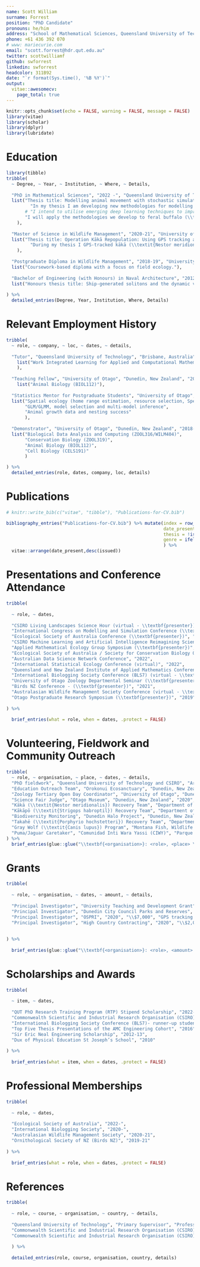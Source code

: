 ```yaml
---
name: Scott William
surname: Forrest
position: "PhD Candidate"
pronouns: he/him
address: "School of Mathematical Sciences, Queensland University of Technology"
phone: +61 436 392 070
# www: mariecurie.com
email: "scott.forrest@hdr.qut.edu.au"
twitter: scottwilliamf
github: swforrest
linkedin: swforrest
headcolor: 311B92
date: "`r format(Sys.time(), '%B %Y')`"
output:
  vitae::awesomecv:
    page_total: true
---
```


```r

knitr::opts_chunk$set(echo = FALSE, warning = FALSE, message = FALSE)
library(vitae)
library(scholar)
library(dplyr)
library(lubridate)

```

<!-- # Some stuff about me -->

<!--  * I poisoned myself doing research. -->
<!--  * I was the first woman to win a Nobel prize -->
<!--  * I was the first person and only woman to win a Nobel prize in two different sciences. -->

# Education

```r

library(tibble)
tribble(
  ~ Degree, ~ Year, ~ Institution, ~ Where, ~ Details,
  
  "PhD in Mathematical Sciences", "2022 -", "Queensland University of Technology", "Brisbane, Australia",
  list("Thesis title: Modelling animal movement with stochastic simulations and deep learning",
         "In my thesis I am developing new methodologies for modelling animal movement, with a focus on stochastic simulations.",
       # "I intend to utilise emerging deep learning techniques to improve our ability to understand and predict animal movement.",
       "I will apply the methodologies we develop to feral buffalo (\\textit{Bubalus bubalis}) and cattle (\\textit{Bos indicus}) in Northern Australia's tropical savannas."
    ),
  
  "Master of Science in Wildlife Management", "2020-21", "University of Otago", "Dunedin, New Zealand",
  list("Thesis title: Operation Kākā Repopulation: Using GPS tracking and spatial modelling to restore a flagship species.",
         "During my thesis I GPS-tracked kākā (\\textit{Nestor meridionalis}) and quantified their space use and resource selection, as well as their behaviours through accelerometry data."
    ),
  
  "Postgraduate Diploma in Wildlife Management", "2018-19", "University of Otago", "Dunedin, New Zealand",
  list("Coursework-based diploma with a focus on field ecology."),
  
  "Bachelor of Engineering (with Honours) in Naval Architecture", "2012-16", "Flinders University and Australian Maritime College", "Adelaide and Launceston, Australia",
  list("Honours thesis title: Ship-generated solitons and the dynamic vessel response as a function of blockage.")
  
) %>%
  detailed_entries(Degree, Year, Institution, Where, Details)

```

# Relevant Employment History

```r

tribble(
  ~ role, ~ company, ~ loc, ~ dates, ~ details,
  
  "Tutor", "Queensland University of Technology", "Brisbane, Australia", "2023", 
    list("Work Integrated Learning for Applied and Computational Mathematics (MXB328)"
    ),
  
  "Teaching Fellow", "University of Otago", "Dunedin, New Zealand", "2020-21", 
    list("Animal Biology (BIOL112)"),
  
  "Statistics Mentor for Postgraduate Students", "University of Otago", "Dunedin, New Zealand", "2019-21", 
  list("Spatial ecology (home range estimation, resource selection, Species Distribution Modelling)",
       "GLM/GLMM, model selection and multi-model inference",
       "Animal growth data and nesting success"
       ),
  
  "Demonstrator", "University of Otago", "Dunedin, New Zealand", "2018-21", 
  list("Biological Data Analysis and Computing (ZOOL316/WILM404)",
       "Conservation Biology (ZOOL319)",
       "Animal Biology (BIOL112)",
       "Cell Biology (CELS191)"
       )

) %>% 
  detailed_entries(role, dates, company, loc, details)

```

<!-- \newpage -->

# Publications

```r

# knitr::write_bib(c("vitae", "tibble"), "Publications-for-CV.bib")

bibliography_entries("Publications-for-CV.bib") %>% mutate(index = row_number(),
                                                           date_present = !is.na(issued),
                                                           thesis = !is.na(genre),
                                                           genre = ifelse(publisher == "Australian Maritime College", "Honour's thesis", genre)
                                                           ) %>%
  vitae::arrange(date_present,desc(issued))

```

# Presentations and Conference Attendance

```r

tribble(
  
  ~ role, ~ dates,
  
  "CSIRO Living Landscapes Science Hour (virtual - \\textbf{presenter})", "2023",
  "International Congress on Modelling and Simulation Conference (\\textbf{presenter})", "2023",
  "Ecological Society of Australia Conference (\\textbf{presenter})", "2023",
  "CSIRO Machine Learning and Artificial Intelligence Reimagining Science Symposium", "2023",
  "Applied Mathematical Ecology Group Symposium (\\textbf{presenter})", "2023",
  "Ecological Society of Australia / Society for Conservation Biology Oceania Conference (\\textbf{presenter})", "2022",
  "Australian Data Science Network Conference", "2022",
  "International Statistical Ecology Conference (virtual)", "2022",
  "Queensland and New Zealand Institute of Applied Mathematics Conference", "2022",
  "International Biologging Society Conference (BLS7) (virtual - \\textbf{presenter})", "2021",
  "University of Otago Zoology Departmental Seminar (\\textbf{presenter})", "2021",
  "Birds NZ Conference - (\\textbf{presenter})", "2021",
  "Australasian Wildlife Management Society Conference (virtual - \\textbf{presenter})", "2020",
  "Otago Postgraduate Research Symposium (\\textbf{presenter})", "2019"
  
) %>% 
  
  brief_entries(what = role, when = dates, .protect = FALSE)

```

# Volunteering, Fieldwork and Community Outreach

<!-- \begin{cvparagraph} -->
<!-- In addition to sessional tutoring, I also teach data analysis workshops for industry professionals. -->
<!-- \end{cvparagraph} -->

```r

tribble(
  ~ role, ~ organisation, ~ place, ~ dates, ~ details,
  "PhD fieldwork", "Queensland University of Technology and CSIRO", "Arnhem Land, Australia", "2023", "Attaching GPS devices to feral buffalo (\\textit{Bubalus bubalis})",
  "Education Outreach Team", "Orokonui Ecosanctuary", "Dunedin, New Zealand", "2020-21", "Educational tours for school and public groups within Orokonui Ecosanctuary.",
  "Zoology Tertiary Open Day Coordinator", "University of Otago", "Dunedin, New Zealand", "2020", "Organising and running the Zoology stand at the University of Otago Tertiary Open Day.",
  "Science Fair Judge", "Otago Museum", "Dunedin, New Zealand", "2020", "Judging science fair projects for secondary school students.",
  "Kākā (\\textit{Nestor meridionalis}) Recovery Team", "Department of Conservation", "Fiordland National Park, New Zealand", "2019", "Mist-netting kākā and attaching telemetry devices.",
  "Kākāpō (\\textit{Strigops habroptil}) Recovery Team", "Department of Conservation", "Whenua Hou (Codfish Island), New Zealand", "2019", "Juvenile kākāpō feeding and health checks, telemetry device attachment and triangulation.",
  "Biodiversity Monitoring", "Dunedin Halo Project", "Dunedin, New Zealand", "2019", "Monitoring of pest control tracking tunnels.",
  "Takahē (\\textit{Porphyrio hochstetteri}) Recovery Team", "Department of Conservation", "Kahurangi National Park", "2018", "Takahē telemetry triangulation and health checks.",
  "Gray Wolf (\\textit{Canis lupus}) Program", "Montana Fish, Wildlife and Parks", "Western Montana, USA", "2017", "Gray wolf telemetry triangulation and assessment of presence through faeces and markings.",
  "Puma/Jaguar Caretaker", "Comunidad Inti Wara Yassi (CIWY)", "Parque Ambue Ari, Bolivia", "2014", "Caring for rehabilitated pumas (\\textit{Puma concolor}) and jaguars (\\textit{Panthera onca})."
) %>% 
  brief_entries(glue::glue("\\textbf{<organisation>}: <role>, <place> \\newline <details>", .open = "<", .close = ">"), paste0(dates, "\\newline"), .protect = FALSE)

```

\newpage

# Grants

```r

tribble(
  
  ~ role, ~ organisation, ~ dates, ~ amount, ~ details,
  
  "Principal Investigator", "University Teaching and Development Grant", "2020-21", "\\$10,124", "Integrating MOOC platform xOtago into the teaching of Zoology papers for future flexibility and resilience",
  "Principal Investigator", "Dunedin City Council Parks and Reserves", "2020", "\\$15,000", "GPS tracking kākā from Orokonui Ecosanctuary",
  "Principal Investigator", "OSPRI", "2020", "\\$7,000", "GPS tracking kākā from Orokonui Ecosanctuary",
  "Principal Investigator", "High Country Contracting", "2020", "\\$2,000", "GPS tracking kākā from Orokonui Ecosanctuary"
  
  
) %>% 
  
  brief_entries(glue::glue("\\textbf{<organisation>}: <role>, <amount> \\newline <details>", .open = "<", .close = ">"), paste0(dates, "\\newline"), .protect = FALSE)

```



# Scholarships and Awards

```r

tribble(
  
  ~ item, ~ dates,
  
  "QUT PhD Research Training Program (RTP) Stipend Scholarship", "2022-",
  "Commonwealth Scientific and Industrial Research Organisation (CSIRO) Top-Up Scholarship", "2022-",
  "International Biologging Society Conference (BLS7)- runner-up student presentation", "2021",
  "Top Five Thesis Presentations of the AMC Engineering Cohort", "2016",
  "Sir Eric Neal Engineering Scholarship", "2012-13",
  "Dux of Physical Education St Joseph’s School", "2010"
  
) %>% 
  
  brief_entries(what = item, when = dates, .protect = FALSE)

```

# Professional Memberships

```r

tribble(
  
  ~ role, ~ dates,
  
  "Ecological Society of Australia", "2022-",
  "International Biologging Society", "2020-",
  "Australasian Wildlife Management Society", "2020-21",
  "Ornithological Society of NZ (Birds NZ)", "2019-21"
  
) %>% 
  
  brief_entries(what = role, when = dates, .protect = FALSE)

```

# References

```r

tribble(
  
  ~ role, ~ course, ~ organisation, ~ country, ~ details,
  
  "Queensland University of Technology", "Primary Supervisor", "Professor Michael Bode", "Brisbane, Australia", "Email: michael.bode@qut.edu.au",
  "Commonwealth Scientific and Industrial Research Organisation (CSIRO)", "Primary External Supervisor", "Dr Andrew Hoskins", "Townsville, Australia", "Email: andrew.hoskins@csiro.au",
  "Commonwealth Scientific and Industrial Research Organisation (CSIRO)", "Associate External Supervisor", "Dr Dan Pagendam", "Brisbane, Australia", "Email: dan.pagendam@data61.csiro.au"
  
  ) %>% 
  
  detailed_entries(role, course, organisation, country, details)

```


<!-- # Publications -->

<!-- # ```{r} -->

<!-- # ECYMO3YAAAAJ -->

<!-- scholar::get_publications("ECYMO3YAAAAJ") %>%  -->
<!--   detailed_entries( -->
<!--     what = title, -->
<!--     when = year, -->
<!--     with = author, -->
<!--     where = journal, -->
<!--     why = cites -->
<!--   ) -->

<!-- ``` -->

